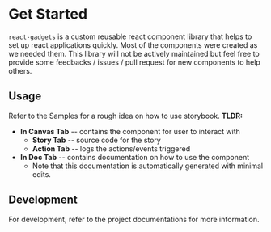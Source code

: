 
<Meta title='Welcome|Intro' />

# Get Started

`react-gadgets` is a custom reusable react component library that helps to set up react applications quickly. Most of the components were created as we needed them. This library will not be actively maintained but feel free to provide some feedbacks / issues / pull request for new components to help others.

## Usage

Refer to the Samples for a rough idea on how to use storybook. **TLDR:**
- **In Canvas Tab** -- contains the component for user to interact with
    - **Story Tab** -- source code for the story
    - **Action Tab** -- logs the actions/events triggered
- **In Doc Tab** -- contains documentation on how to use the component
    - Note that this documentation is automatically generated with minimal edits.

## Development

For development, refer to the project documentations for more information.

